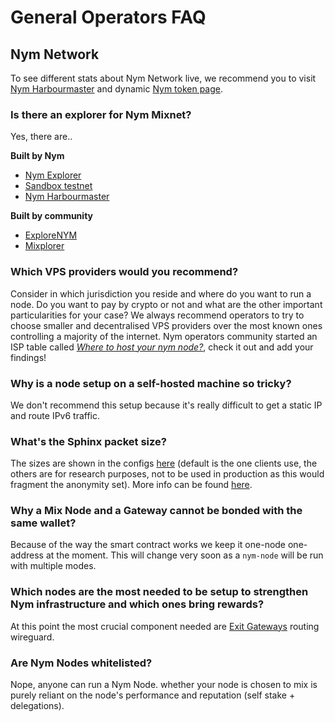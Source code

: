 # General Operators FAQ

## Nym Network

To see different stats about Nym Network live, we recommend you to visit [Nym Harbourmaster](https://harbourmaster.nymtech.net) and dynamic [Nym token page](https://nymtech.net/about/token).

### Is there an explorer for Nym Mixnet?

Yes, there are..

**Built by Nym**

* [Nym Explorer](https://nym.com/explorer)
* [Sandbox testnet](https://sandbox-explorer.nymtech.net/)
* [Nym Harbourmaster](https://harbourmaster.nymtech.net)

**Built by community**

* [ExploreNYM](https://explorenym.net/)
* [Mixplorer](https://mixplorer.xyz/)


### Which VPS providers would you recommend?

Consider in which jurisdiction you reside and where do you want to run a node. Do you want to pay by crypto or not and what are the other important particularities for your case? We always recommend operators to try to choose smaller and decentralised VPS providers over the most known ones controlling a majority of the internet. Nym operators community started an ISP table called [*Where to host your nym node?*](../community-counsel/isp-list.mdx), check it out and add your findings!

### Why is a node setup on a self-hosted machine so tricky?

We don't recommend this setup because it's really difficult to get a static IP and route IPv6 traffic.

### What's the Sphinx packet size?

The sizes are shown in the configs [here](https://github.com/nymtech/nym/blob/develop/common/nymsphinx/params/src/packet_sizes.rs#L32) (default is the one clients use, the others are for research purposes, not to be used in production as this would fragment the anonymity set). More info can be found [here](https://github.com/nymtech/nym/blob/develop/common/nymsphinx/anonymous-replies/src/reply_surb.rs#L80).

### Why a Mix Node and a Gateway cannot be bonded with the same wallet?

Because of the way the smart contract works we keep it one-node one-address at the moment. This will change very soon as a `nym-node` will be run with multiple modes.

### Which nodes are the most needed to be setup to strengthen Nym infrastructure and which ones bring rewards?

At this point the most crucial component needed are [Exit Gateways](../nodes/nym-node/setup.mdx#initialise--run) routing wireguard.

### Are Nym Nodes whitelisted?

Nope, anyone can run a Nym Node. whether your node is chosen to mix is purely reliant on the node's performance and reputation (self stake + delegations).
